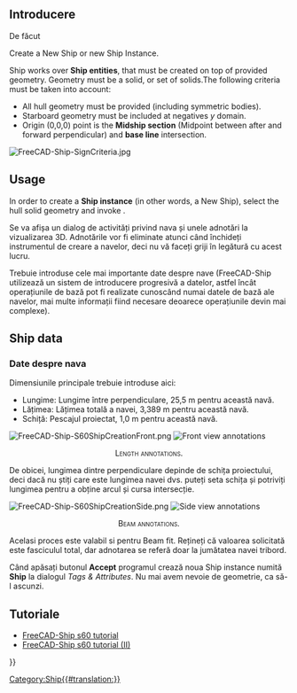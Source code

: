 <languages/>

{{Docnav
|[[Ship_LoadExample|Load an example ship geometry]]
|[[Ship_AreasCurve|Areas curve]]
|[[Ship_Workbench|Ship]]
|IconL=Ship_LoadExample.svg
|IconR=Ship_AreasCurve.svg
|IconC=Workbench_Ship.svg
}}

<div class="mw-translate-fuzzy">
{{GuiCommand
|Name=Ship New‏‎
|MenuLocation=Ship design → Create a new ship
|Workbenches=[[Ship Workbench|Ship]]
|Shortcut=
|SeeAlso=
}}
</div>

==Introducere==
De făcut

Create a New Ship or new Ship Instance.

Ship works over '''Ship entities''', that must be created on top of provided geometry. Geometry must be a solid, or set of solids.The following criteria must be taken into account:
* All hull geometry must be provided (including symmetric bodies).
* Starboard geometry must be included at negatives ''y'' domain.
* Origin (0,0,0) point is the '''Midship section''' (Midpoint between after and forward perpendicular) and '''base line''' intersection.

[[Image:FreeCAD-Ship-SignCriteria.jpg]]
{{Caption|Ship sign criteria}}

== Usage == 

In order to create a '''Ship instance''' (in other words, a New Ship), select the hull solid geometry and invoke {{MenuCommand|Ship design → [[Image:Ship_CreateShip.svg|16px]] Create a new ship}}.

Se va afișa un dialog de activități privind nava și unele adnotări la vizualizarea 3D. Adnotările vor fi eliminate atunci când închideți instrumentul de creare a navelor, deci nu vă faceți griji în legătură cu acest lucru.

Trebuie introduse cele mai importante date despre nave (FreeCAD-Ship utilizează un sistem de introducere progresivă a datelor, astfel încât operațiunile de bază pot fi realizate cunoscând numai datele de bază ale navelor, mai multe informații fiind necesare deoarece operațiunile devin mai complexe).

== Ship data ==

=== Date despre nava ===
Dimensiunile principale trebuie introduse aici:
* Lungime: Lungime între perpendiculare, 25,5 m pentru această navă.
* Lățimea: Lățimea totală a navei, 3,389 m pentru această navă.
* Schiță: Pescajul proiectat, 1,0 m pentru această navă.

[[Image:FreeCAD-Ship-S60ShipCreationFront.png]]
[[Image:FreeCAD-Ship-S60ShipCreationFront.png|center|Front view annotations]]
<center><span style="font-variant:small-caps">Length annotations.</span></center>

De obicei, lungimea dintre perpendiculare depinde de schița proiectului, deci dacă nu știți care este lungimea navei dvs. puteți seta schița și potriviți lungimea pentru a obține arcul și cursa intersecție.

[[Image:FreeCAD-Ship-S60ShipCreationSide.png]]
[[Image:FreeCAD-Ship-S60ShipCreationSide.png|center|Side view annotations]]
<center><span style="font-variant:small-caps">Beam annotations.</span></center>

Acelasi proces este valabil si pentru Beam fit. Rețineți că valoarea solicitată este fasciculul total, dar adnotarea se referă doar la jumătatea navei tribord.

Când apăsați butonul '''Accept''' programul crează noua Ship instance numită '''Ship''' la dialogul  ''Tags & Attributes''. Nu mai avem nevoie de geometrie, ca să-l ascunzi.

==Tutoriale==

* [[FreeCAD-Ship s60 tutorial|FreeCAD-Ship s60 tutorial ]]
* [[FreeCAD-Ship s60 tutorial (II)|FreeCAD-Ship s60 tutorial (II)]] 


{{Docnav
|[[Ship_LoadExample|Load an example ship geometry]]
|[[Ship_AreasCurve|Areas curve]]
|[[Ship_Workbench|Ship]]
|IconL=Ship_LoadExample.svg
|IconR=Ship_AreasCurve.svg
|IconC=Workbench_Ship.svg
}}

{{Userdocnavi{{#translation:}}}}
[[Category:Ship{{#translation:}}]]